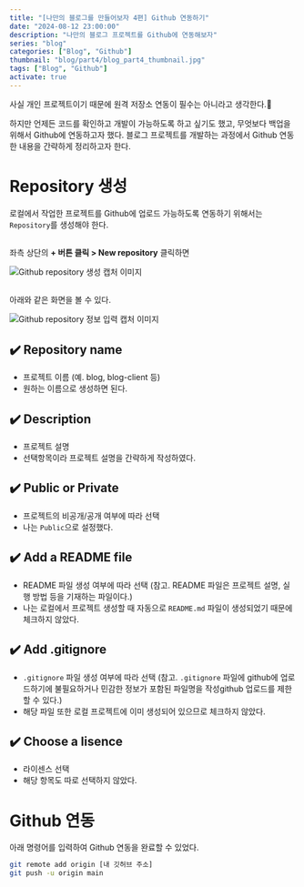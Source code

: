 ```yaml
---
title: "[나만의 블로그를 만들어보자 4편] Github 연동하기"
date: "2024-08-12 23:00:00"
description: "나만의 블로그 프로젝트를 Github에 연동해보자"
series: "blog"
categories: ["Blog", "Github"]
thumbnail: "blog/part4/blog_part4_thumbnail.jpg"
tags: ["Blog", "Github"]
activate: true
---
```


사실 개인 프로젝트이기 때문에 원격 저장소 연동이 필수는 아니라고 생각한다.<Emoji>🤔</Emoji>

하지만 언제든 코드를 확인하고 개발이 가능하도록 하고 싶기도 했고, 무엇보다 백업을 위해서 Github에 연동하고자 했다. 블로그 프로젝트를 개발하는 과정에서 Github 연동한 내용을 간략하게 정리하고자 한다.

# Repository 생성

로컬에서 작업한 프로젝트를 Github에 업로드 가능하도록 연동하기 위해서는 `Repository`를 생성해야 한다.

##

좌측 상단의 **+ 버튼 클릭 > New repository** 클릭하면

![Github repository 생성 캡처 이미지](/images/posts/blog/part4/github_new_repository.png)

##

아래와 같은 화면을 볼 수 있다.

![Github repository 정보 입력 캡처 이미지](/images/posts/blog/part4/github_repository.jpg)

## ✔️ Repository name

- 프로젝트 이름 (예. blog, blog-client 등)
- 원하는 이름으로 생성하면 된다.

## ✔️ Description

- 프로젝트 설명
- 선택항목이라 프로젝트 설명을 간략하게 작성하였다.

## ✔️ Public or Private

- 프로젝트의 비공개/공개 여부에 따라 선택
- 나는 `Public`으로 설정했다.

## ✔️ Add a README file

- README 파일 생성 여부에 따라 선택 (참고. README 파일은 프로젝트 설명, 실행 방법 등을 기재하는 파일이다.)
- 나는 로컬에서 프로젝트 생성할 때 자동으로 `README.md` 파일이 생성되었기 때문에 체크하지 않았다.

## ✔️ Add .gitignore

- `.gitignore` 파일 생성 여부에 따라 선택 (참고. `.gitignore` 파일에 github에 업로드하기에 불필요하거나 민감한 정보가 포함된 파일명을 작성github 업로드를 제한할 수 있다.)
- 해당 파일 또한 로컬 프로젝트에 이미 생성되어 있으므로 체크하지 않았다.

## ✔️ Choose a lisence

- 라이센스 선택
- 해당 항목도 따로 선택하지 않았다.

# Github 연동

아래 명령어를 입력하여 Github 연동을 완료할 수 있었다.

```bash
git remote add origin [내 깃허브 주소]
git push -u origin main
```
